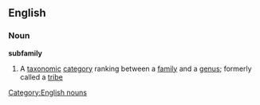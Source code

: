 ==English==
===Noun===
'''subfamily'''
#{{taxonomy}} A [[taxonomic]] [[category]] ranking between a [[family]] and a [[genus]]; formerly called a [[tribe]]
[[Category:English nouns]]